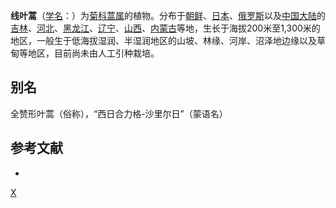 {{Speciesbox 
| taxon = Artemisia subulata
| authority = [[中井猛之进|Nakai]]
}}
'''线叶蒿'''（[[学名|学名]]：{{lang|la|''Artemisia subulata''}}）为[[菊科|菊科]][[蒿属|蒿属]]的植物。分布于[[朝鲜|朝鲜]]、[[日本|日本]]、[[俄罗斯|俄罗斯]]以及[[中国大陆|中国大陆]]的[[吉林|吉林]]、[[河北|河北]]、[[黑龙江|黑龙江]]、[[辽宁|辽宁]]、[[山西|山西]]、[[内蒙古|内蒙古]]等地，生长于海拔200米至1,300米的地区，一般生于低海拔湿润、半湿润地区的山坡、林缘、河岸、沼泽地边缘以及草甸等地区，目前尚未由人工引种栽培。

== 别名 ==
全赞形叶蒿（俗称），“西日合力格-沙里尔日”（蒙语名）

== 参考文献 ==
<div class="references-small">
* {{cite web| url =http://www.bioinfo.cn/db05/KmzwSpecies.php?action=view&id=4242| title =线叶蒿| work =《中国高等植物数据库全库》| publisher =中国科学院微生物研究所| author =昆明植物研究所| accessdate =2009-02-24}}{{dead link|date=2018年4月 |bot=InternetArchiveBot |fix-attempted=yes }}
</div>
{{Taxonbar|from=Q15226823}}

[[Category:蒿属|X]]


{{植物小作品}}